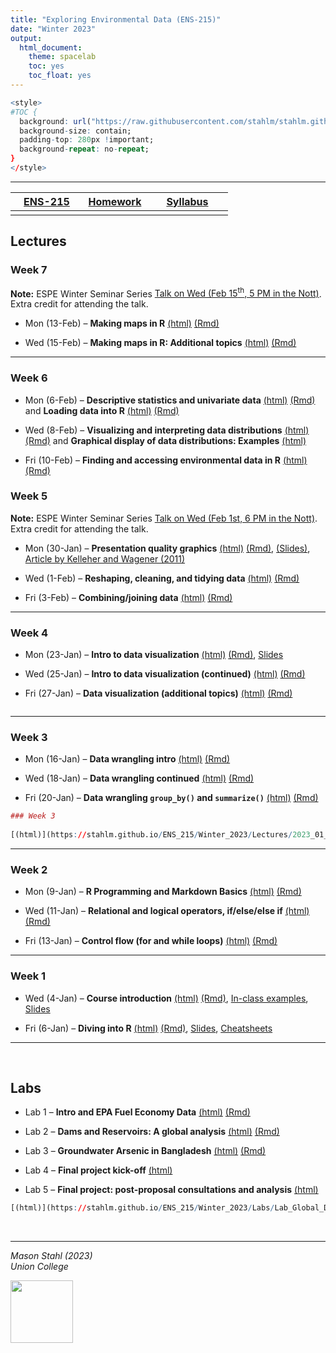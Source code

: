 ```yaml
---
title: "Exploring Environmental Data (ENS-215)"
date: "Winter 2023"
output:
  html_document:
    theme: spacelab
    toc: yes
    toc_float: yes
---
```




```r
<style>
#TOC {
  background: url("https://raw.githubusercontent.com/stahlm/stahlm.github.io/master/ENS_215/Winter_2023/Images/logo_ens_215.png");
  background-size: contain;
  padding-top: 280px !important;
  background-repeat: no-repeat;
}
</style>
```



<!-- Global site tag (gtag.js) - Google Analytics -->
<script async src="https://www.googletagmanager.com/gtag/js?id=UA-137229217-1"></script>
<script>
  window.dataLayer = window.dataLayer || [];
  function gtag(){dataLayer.push(arguments);}
  gtag('js', new Date());

  gtag('config', 'UA-137229217-1');
</script>

***


| [ENS-215](https://stahlm.github.io/ENS_215/Winter_2023/Home.html)  | [Homework](https://stahlm.github.io/ENS_215/Winter_2023/HW.html)  | [Syllabus](https://stahlm.github.io/ENS_215/Winter_2023/Syllabus.html)  |
|:-------:|:------:|:--------:|
|      |     |        |       |

## Lectures 

### Week 7  
**Note:** ESPE Winter Seminar Series [Talk on Wed (Feb 15^th^, 5 PM in the Nott)](https://www.union.edu/espe/2023-winter-seminar-series).  Extra credit for attending the talk.  

+ Mon (13-Feb) -- **Making maps in R**
[(html)](https://stahlm.github.io/ENS_215/Winter_2023/Lectures/2023_02_13.html) [(Rmd)](https://raw.githubusercontent.com/stahlm/stahlm.github.io/master/ENS_215/Winter_2023/Lectures/2023_02_13.Rmd)  

+ Wed (15-Feb) -- **Making maps in R: Additional topics**
[(html)](https://stahlm.github.io/ENS_215/Winter_2023/Lectures/2023_02_15.html) [(Rmd)](https://raw.githubusercontent.com/stahlm/stahlm.github.io/master/ENS_215/Winter_2023/Lectures/2023_02_15.Rmd)  


***

### Week 6
+ Mon (6-Feb)  -- **Descriptive statistics and univariate data** [(html)](https://stahlm.github.io/ENS_215/Winter_2023/Lectures/2023_02_06.html) [(Rmd)](https://raw.githubusercontent.com/stahlm/stahlm.github.io/master/ENS_215/Winter_2023/Lectures/2023_02_06.Rmd) and **Loading data into R** [(html)](https://stahlm.github.io/ENS_215/Winter_2023/Lectures/2023_02_06_load_data_into_R.html)  [(Rmd)](https://raw.githubusercontent.com/stahlm/stahlm.github.io/master/ENS_215/Winter_2023/Lectures/2023_02_06_load_data_into_R.Rmd)  

+ Wed (8-Feb) -- **Visualizing and interpreting data distributions** 
[(html)](https://stahlm.github.io/ENS_215/Winter_2023/Lectures/2023_02_08.html) [(Rmd)](https://raw.githubusercontent.com/stahlm/stahlm.github.io/master/ENS_215/Winter_2023/Lectures/2023_02_08.Rmd) and **Graphical display of data distributions: Examples** [(html)](https://stahlm.github.io/ENS_215/Winter_2023/Lectures/2023_02_08_distributions_examples.html)  

+ Fri (10-Feb) -- **Finding and accessing environmental data in R**
[(html)](https://stahlm.github.io/ENS_215/Winter_2023/Lectures/2023_data_access_packages.html) [(Rmd)](https://raw.githubusercontent.com/stahlm/stahlm.github.io/master/ENS_215/Winter_2023/Lectures/2023_data_access_packages.Rmd)  


### Week 5

**Note:** ESPE Winter Seminar Series [Talk on Wed (Feb 1st, 6 PM in the Nott)](https://www.union.edu/espe/2023-winter-seminar-series).  Extra credit for attending the talk.  

+ Mon (30-Jan) -- **Presentation quality graphics**
[(html)](https://stahlm.github.io/ENS_215/Winter_2023/Lectures/2023_01_30.html)  [(Rmd)](https://raw.githubusercontent.com/stahlm/stahlm.github.io/master/ENS_215/Winter_2023/Lectures/2023_01_30.Rmd), [(Slides)](https://stahlm.github.io/ENS_215/Documents/Data_vis_slides.pdf), [Article by Kelleher and Wagener (2011)](https://github.com/stahlm/stahlm.github.io/raw/master/ENS_215/Documents/ems2011%20kelleher%20and%20wagener.pdf)

+ Wed (1-Feb) -- **Reshaping, cleaning, and tidying data**
[(html)](https://stahlm.github.io/ENS_215/Winter_2023/Lectures/2023_02_01.html)  [(Rmd)](https://raw.githubusercontent.com/stahlm/stahlm.github.io/master/ENS_215/Winter_2023/Lectures/2023_02_01.Rmd)  

+ Fri (3-Feb) -- **Combining/joining data**
[(html)](https://stahlm.github.io/ENS_215/Winter_2023/Lectures/2023_02_03.html)  [(Rmd)](https://raw.githubusercontent.com/stahlm/stahlm.github.io/master/ENS_215/Winter_2023/Lectures/2023_02_03.Rmd)  

***

### Week 4
+ Mon (23-Jan) -- **Intro to data visualization** [(html)](https://stahlm.github.io/ENS_215/Winter_2023/Lectures/2023_01_23_Intro_data_viz.html) [(Rmd)](https://raw.githubusercontent.com/stahlm/stahlm.github.io/master/ENS_215/Winter_2023/Lectures/2023_01_23_Intro_data_viz.Rmd), [Slides](https://stahlm.github.io/ENS_215/Winter_2023/Lectures/2023_01_23_slides.html) 

+ Wed (25-Jan) -- **Intro to data visualization (continued)** [(html)](https://stahlm.github.io/ENS_215/Winter_2023/Lectures/2023_01_25_Intro_data_viz.html) [(Rmd)](https://raw.githubusercontent.com/stahlm/stahlm.github.io/master/ENS_215/Winter_2023/Lectures/2023_01_25_Intro_data_viz.Rmd) 

+ Fri (27-Jan) -- **Data visualization (additional topics)** [(html)](https://stahlm.github.io/ENS_215/Winter_2023/Lectures/2023_01_27_Data_viz.html) [(Rmd)](https://raw.githubusercontent.com/stahlm/stahlm.github.io/master/ENS_215/Winter_2023/Lectures/2023_01_27_Data_viz.Rmd) 



```r

```

***

### Week 3
+ Mon (16-Jan) -- **Data wrangling intro** [(html)](https://stahlm.github.io/ENS_215/Winter_2023/Lectures/2023_01_16_Data_manipulation.html) [(Rmd)](https://raw.githubusercontent.com/stahlm/stahlm.github.io/master/ENS_215/Winter_2023/Lectures/2023_01_16_Data_manipulation.Rmd)  

+ Wed (18-Jan) -- **Data wrangling continued** [(html)](https://stahlm.github.io/ENS_215/Winter_2023/Lectures/2023_01_18_Data_manipulation_cont.html) [(Rmd)](https://raw.githubusercontent.com/stahlm/stahlm.github.io/master/ENS_215/Winter_2023/Lectures/2023_01_18_Data_manipulation_cont.Rmd)  

+ Fri (20-Jan) -- **Data wrangling `group_by()` and `summarize()`** [(html)](https://stahlm.github.io/ENS_215/Winter_2023/Lectures/2023_01_20.html) [(Rmd)](https://raw.githubusercontent.com/stahlm/stahlm.github.io/master/ENS_215/Winter_2023/Lectures/2023_01_20.Rmd)  
  
```r
### Week 3
 
[(html)](https://stahlm.github.io/ENS_215/Winter_2023/Lectures/2023_01_16_Data_manipulation.html) [(Rmd)](https://raw.githubusercontent.com/stahlm/stahlm.github.io/master/ENS_215/Winter_2023/Lectures/2023_01_16_Data_manipulation.Rmd)  
```

***  


### Week 2
+ Mon (9-Jan) -- **R Programming and Markdown Basics** 
[(html)](https://stahlm.github.io/ENS_215/Winter_2023/Lectures/2023_01_09_R_basics.html) [(Rmd)](https://raw.githubusercontent.com/stahlm/stahlm.github.io/master/ENS_215/Winter_2023/Lectures/2023_01_09_R_basics.Rmd)  

+ Wed (11-Jan) -- **Relational and logical operators, if/else/else if** 
[(html)](https://stahlm.github.io/ENS_215/Winter_2023/Lectures/2023_01_11_R_basics_cont.html) [(Rmd)](https://raw.githubusercontent.com/stahlm/stahlm.github.io/master/ENS_215/Winter_2023/Lectures/2023_01_11_R_basics_cont.Rmd)  

+ Fri (13-Jan) -- **Control flow (for and while loops)** 
[(html)](https://stahlm.github.io/ENS_215/Winter_2023/Lectures/2023_01_13_R_basic_loops.html) [(Rmd)](https://raw.githubusercontent.com/stahlm/stahlm.github.io/master/ENS_215/Winter_2023/Lectures/2023_01_13_R_basic_loops.Rmd)  




*** 
 
### Week 1
+ Wed (4-Jan) -- **Course introduction** 
[(html)](https://stahlm.github.io/ENS_215/Winter_2023/Lectures/2023_01_04_L1.html) [(Rmd)](https://raw.githubusercontent.com/stahlm/stahlm.github.io/master/ENS_215/Winter_2023/Lectures/2023_01_04_L1.Rmd), [In-class examples](https://stahlm.github.io/ENS_215/Winter_2023/Lectures/2023_01_04_examples.html), [Slides](https://stahlm.github.io/ENS_215/Winter_2023/Lectures/2023_01_04_Slides.html)  

+ Fri (6-Jan) -- **Diving into R** [(html)](https://stahlm.github.io/ENS_215/Winter_2023/Lectures/2023_01_06_L1_diving_in.html) [(Rmd)](https://raw.githubusercontent.com/stahlm/stahlm.github.io/master/ENS_215/Winter_2023/Lectures/2023_01_06_L1_diving_in.Rmd), [Slides](https://stahlm.github.io/ENS_215/Winter_2023/Lectures/2023_01_06_Slides.html), [Cheatsheets](https://stahlm.github.io/ENS_215/Resources/Cheatsheets_all.pdf)  



***
<br/>

## Labs
+ Lab 1 -- **Intro and EPA Fuel Economy Data** [(html)](https://stahlm.github.io/ENS_215/Winter_2023/Labs/Lab_EPA_Fuel_Economy.html) [(Rmd)](https://raw.githubusercontent.com/stahlm/stahlm.github.io/master/ENS_215/Winter_2023/Labs/Lab_EPA_Fuel_Economy.Rmd)  

+ Lab 2 -- **Dams and Reservoirs: A global analysis** [(html)](https://stahlm.github.io/ENS_215/Winter_2023/Labs/Lab_Global_Dams.html) [(Rmd)](https://raw.githubusercontent.com/stahlm/stahlm.github.io/master/ENS_215/Winter_2023/Labs/Lab_Global_Dams.Rmd)    

+ Lab 3 -- **Groundwater Arsenic in Bangladesh** [(html)](https://stahlm.github.io/ENS_215/Winter_2023/Labs/Lab_Bangladesh_Arsenic.html) [(Rmd)](https://raw.githubusercontent.com/stahlm/stahlm.github.io/master/ENS_215/Winter_2023/Labs/Lab_Bangladesh_Arsenic.Rmd)      

+ Lab 4 -- **Final project kick-off** [(html)](https://stahlm.github.io/ENS_215/Winter_2023/Labs/Lab_Final_Project.html)  

+ Lab 5 -- **Final project: post-proposal consultations and analysis** [(html)](https://stahlm.github.io/ENS_215/Winter_2023/Labs/Lab_Final_Project_Second_Meeting.html)

```r
[(html)](https://stahlm.github.io/ENS_215/Winter_2023/Labs/Lab_Global_Dams.html) [(Rmd)](https://raw.githubusercontent.com/stahlm/stahlm.github.io/master/ENS_215/Winter_2023/Labs/Lab_Global_Dams.Rmd)  
```


<br/> 

***

_Mason Stahl (2023)_  
_Union College_ 

![](C:/Users/stahlm/Documents/Teaching_UnionCollege/Environmental_Data_Analysis/stahlm.github.io/ENS_215/Winter_2023/Images/logo_ens_215.png){width=100px}
